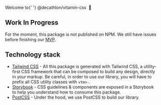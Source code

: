 
<Meta title="Overview / Introduction" />

<div class="vtmn-flex vtmn-bg-brand-digital-light-3 vtmn-rounded-lg vtmn-p-6 vtmn-mb-5">
  <p class="vtmn-text-xl vtmn-text-center vtmn-font-semibold vtmn-text-black">
    Welcome to{' '}
    <span class="vtmn-text-brand-digital vtmn-text-2xl">
      @decathlon/vitamin-css
    </span>
    <span role="img" aria-label="Tada!">
      &nbsp;🎉
    </span>
  </p>
</div>

## Work In Progress

For the moment, this package is not published on NPM. We still have issues before finishing our [MVP](https://github.com/Decathlon/vitamin-web/projects/1).

## Technology stack

- [Tailwind CSS](https://tailwindcss.com/) - All this package is generated with Tailwind CSS, a utility-first CSS framework that can be composed to build any design, directly in your markup. Be careful, in order to use our library, you will have to prefix all CSS utility classes with `vtmn-`.
- [Storybook](https://storybook.js.org/) - CSS guidelines & components are exposed in a Storybook to help you understand how to consume this package.
- [PostCSS](https://postcss.org/) - Under the hood, we use PostCSS to build our library.
